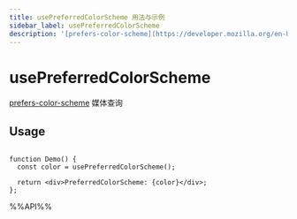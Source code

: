 ```yaml
---
title: usePreferredColorScheme 用法与示例
sidebar_label: usePreferredColorScheme
description: '[prefers-color-scheme](https://developer.mozilla.org/en-US/docs/Web/CSS/@media/prefers-color-scheme) 媒体查询。 本文介绍其用法、最佳实践与代码示例。'
---
```

# usePreferredColorScheme

[prefers-color-scheme](https://developer.mozilla.org/en-US/docs/Web/CSS/@media/prefers-color-scheme) 媒体查询

## Usage

```tsx live

function Demo() {
  const color = usePreferredColorScheme();

  return <div>PreferredColorScheme: {color}</div>;
};

```

%%API%%